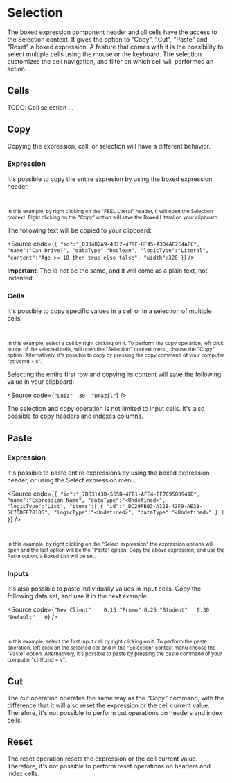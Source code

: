 
<Meta title="Features/Selection/Overview" />

# Selection

The boxed expression component header and all cells have the access to the Selection context.
It gives the option to "Copy", "Cut", "Paste" and "Reset" a boxed expression. A feature that
comes with it is the possibility to select multiple cells using the mouse or the keyboard.
The selection customizes the cell navigation, and filter on which cell will performed an action.

## Cells

TODO: Cell selection ...

## Copy

Copying the expression, cell, or selection will have a different behavior.

### Expression

It's possible to copy the entire expresion by using the boxed expression header.

<div style={{ display: "flex", flexDirection: "row" }}>
  <Story of={Selection.CanDrive} />
  <small>
    <br />
    <br />
    In this example, by right clicking on the "FEEL Literal" header, it will open the Selection context. Right clicking
    on the "Copy" option will save the Boxed Literal on your clipboard.
  </small>
</div>

The following text will be copied to your clipboard:

<Source
  code={`
{
  "id":"_D334D2A9-4312-479F-8F45-A3D4AF2C4AFC",
  "name":"Can Drive?",
  "dataType":"boolean",
  "logicType":"Literal",
  "content":"Age >= 18 then true else false",
  "width":320
}
`}
/>

**Important**: The id not be the same, and it will come as a plain text, not indented.

### Cells

It's possible to copy specific values in a cell or in a selection of multiple cells.

<div style={{ display: "flex", flexDirection: "row" }}>
  <Story of={Selection.People} />
  <small>
    <br />
    <br />
    In this example, select a cell by right clicking on it. To perform the copy operation, left click in one of the
    selected cells, will open the "Selection" context menu, choose the "Copy" option. Alternatively, it's possible to
    copy by pressing the copy command of your computer "ctrl/cmd + c".
  </small>
</div>

Selecting the entire first row and copying its content will save the following value in your clipboard:

<Source
  code={`
"Luiz"	30	"Brazil"
`}
/>

The selection and copy operation is not limited to input cells. It's also possible to copy
headers and indexes columns.

## Paste

### Expression

It's possible to paste entire expressions by using the boxed expression header, or using the
Select expression menu.

<Source
  code={`
{
  "id":"_7DB3143D-565D-4F81-AFE4-EF7C9580941D",
  "name":"Expression Name",
  "dataType":"<Undefined>",
  "logicType":"List",
  "items":[
    {
      "id":"_DC29FBB3-A12B-42F9-AE3B-5C7DDFE78105",
      "logicType":"<Undefined>",
      "dataType":"<Undefined>"
    }
  ]
}
`}
/>

<div style={{ display: "flex", flexDirection: "row" }}>
  <Story of={Selection.EmptyExpression} />
  <small>
    <br />
    <br />
    In this example, by right clicking on the "Select expression" the expression options will open and the last option
    will be the "Paste" option. Copy the above expression, and use the Paste option, a Boxed List will be set.
  </small>
</div>

### Inputs

It's also possible to paste individually values in input cells. Copy the following data set, and use
it in the next example:

<Source
  code={`
"New Client"	0.15
"Promo"	0.25
"Student"	0.30
"Default"	0
`}
/>

<div style={{ display: "flex", flexDirection: "row" }}>
  <Story of={Selection.Discount} />
  <small>
    <br />
    <br />
    In this example, select the first input cell by right clicking on it. To perform the paste operation, left click on
    the selected cell and in the "Selection" context menu choose the "Paste" option. Alternatively, it's possible to
    paste by pressing the paste command of your computer "ctrl/cmd + v".
  </small>
</div>

## Cut

The cut operation operates the same way as the "Copy" command, with the difference that it will
also reset the expression or the cell current value. Therefore, it's not possible to perform
cut operations on headers and index cells.

## Reset

The reset operation resets the expression or the cell current value. Therefore, it's not possible to perform
reset operations on headers and index cells.
